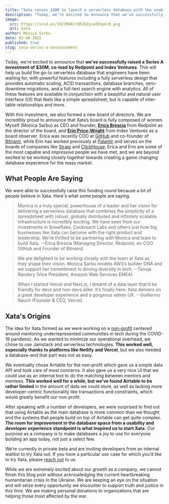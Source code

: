 ```yaml
---
title: "Xata raises $30M to launch a serverless database with the usability of a spreadsheet"
description: "Today, we’re excited to announce that we’ve successfully raised a Series A investment of $30M, co-lead by Redpoint and Index Ventures. More in the content of this post."
image:
  src: https://snid.es/2023MAR/rDRJ6ZyueODopkcK.png
  alt: Xata
author: Monica Sarbu
date: 03-08-2022
published: true
slug: xata-series-a-announcement
---
```


Today, we’re excited to announce that **we’ve successfully raised a Series A investment of $30M, co-lead by Redpoint and Index Ventures**. This will help us build the go-to serverless database that engineers have been waiting for, with powerful features including a fully serverless design that provides automatic scaling, ACID transactions, database branches, zero-downtime migrations, and a full-text search engine with analytics. All of these features are available in conjunction with a beautiful and natural user interface (UI) that feels like a simple spreadsheet, but is capable of inter-table relationships and more.

With this investment, we also formed a new board of directors. We are incredibly proud to announce that Xata’s board is fully composed of women. Myself (Monica Sarbu) as CEO and founder, [**Erica Brescia**](https://www.linkedin.com/in/ebrescia) from Redpoint as the director of the board, and [**Erin Price-Wright**](https://www.indexventures.com/team/erin-price-wright/) from Index Ventures as a board observer. Erica was recently COO at [GitHub](https://github.com) and co-founder of [Bitnami](https://bitnami.com/), while Erin has worked previously at [Palantir](https://www.palantir.com/) and serves on the boards of companies like [Strapi](https://strapi.io/) and [ClickHouse](https://clickhouse.com/). Erica and Erin are some of the most capable and impressive people we have met, and we are beyond excited to be working closely together towards creating a game changing database experience for the mass market.

## What People Are Saying

We were able to successfully raise this funding round because a lot of people believe in Xata. Here's what some people are saying.

> Monica is a truly special, powerhouse of a leader and her vision for delivering a serverless database that combines the simplicity of a spreadsheet with robust, globally distributed and infinitely scalable infrastructure is incredibly exciting. We have seen from our investments in Snowflake, Cockroach Labs and others just how big businesses like Xata can become with the right product and leadership. We’re thrilled to be partnering with Monica and team to build Xata. --Erica Brescia (Managing Director, Redpoint; ex-COO GitHub and Founder of Bitnami)

> We are delighted to be working closely with the team at Xata as they shape their vision. Monica Sarbu models AWS’s builder DNA and we support her commitment to driving diversity in tech. --Tanuja Randery (Vice President, Amazon Web Services EMEA)

> When I started Vercel and Next.js, I dreamt of a data layer that’d be friendly for devs and non-devs alike. It’s finally here: Xata delivers on a great developer experience and a gorgeous admin UX. --Guillermo Rauch (Founder & CEO, Vercel)


## Xata's Origins

The idea for Xata formed as we were working on a [non-profit](https://tupu.io) centered around mentoring underrepresented communities in tech during the COVID-19 pandemic. As we wanted to minimize our operational overhead, we chose to use Jamstack and serverless technologies. **This worked well, especially thanks to platforms like Netlify and Vercel**, but we also needed a database–and that part was not as easy.

We eventually chose Airtable for the non-profit which gave us a simple data API and took care of most concerns. It also gave us a very nice UI that we could use as an internal tool to do the matching between mentors and mentees. **This worked well for a while, but we’ve found Airtable to be rather limited** in the amount of data we could store, as well as lacking more developer-centric functionality like transactions and constraints, which would greatly benefit our non-profit.

After speaking with a number of developers, we were surprised to find out that using Airtable as the main database is more common than we thought and the systems that people build on top of Airtable can get quite complex. **The room for improvement in the database space from a usability and developer experience standpoint is what inspired us to start Xata.** Our purpose as a company is to make databases a joy to use for everyone building an app today, not just a select few.

We’re currently in private beta and are inviting developers from an internal waitlist to try Xata out. If you have a particular use case for which you’d like to try Xata, please [reach out](https://twitter.com/xatabase) to us.

While we are extremely excited about our growth as a company, we cannot finish this blog post without acknowledging the current heartbreaking humanitarian crisis in the Ukraine. We are keeping an eye on the situation and will seize every opportunity we encounter to support truth and justice in this time. We are making personal donations to organizations that are helping those most affected by the war.
